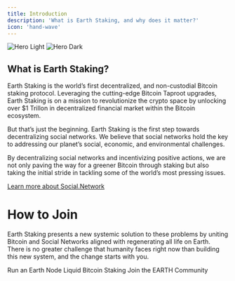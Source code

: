 ```yaml
---
title: Introduction
description: 'What is Earth Staking, and why does it matter?'
icon: 'hand-wave'
---
```


<img
  className="block dark:hidden"
  src="https://i.imgur.com/GNs39lB.png"
  alt="Hero Light"
/>
<img
  className="hidden dark:block"
  src="https://i.imgur.com/GNs39lB.png"
  alt="Hero Dark"
/>

## What is Earth Staking?
Earth Staking is the world’s first decentralized, and non-custodial Bitcoin staking protocol. Leveraging the cutting-edge Bitcoin Taproot upgrades, Earth Staking is on a mission to revolutionize the crypto space by unlocking over $1 Trillon in decentralized financial market within the Bitcoin ecosystem.

But that’s just the beginning. Earth Staking is the first step towards decentralizing social networks. We believe that social networks hold the key to addressing our planet’s social, economic, and environmental challenges. 

By decentralizing social networks and incentivizing positive actions, we are not only paving the way for a greener Bitcoin through staking but also taking the initial stride in tackling some of the world’s most pressing issues.

[Learn more about Social.Network](social-network) 

# How to Join

Earth Staking presents a new systemic solution to these problems by uniting Bitcoin and Social Networks aligned with regenerating all life on Earth. There is no greater challenge that humanity faces right now than building this new system, and the change starts with you. 

<CardGroup cols={2}>
  <Card
    title="Become a Node Operator"
    icon="farm"
    href="/get-involved/node-operator"
  >
    Run an Earth Node
  </Card>
  <Card
    title="Become a Staker"
    icon="bitcoin"
    href="/earth-staking#ethereum"
  >
    Liquid Bitcoin Staking
  </Card>
</CardGroup>
<CardGroup cols={1}>
  <Card
    title="Become an Ambassador"
    icon="heart"
    href="/get-involved/ambassador"
  >
    Join the EARTH Community
  </Card>
</CardGroup>